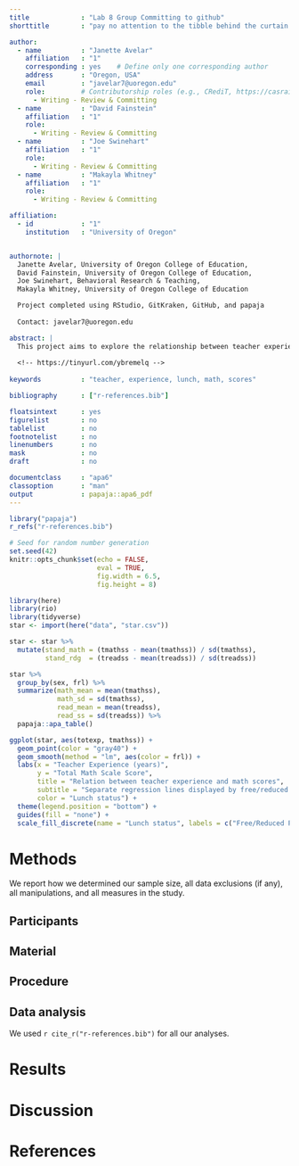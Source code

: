 ```yaml
---
title             : "Lab 8 Group Committing to github"
shorttitle        : "pay no attention to the tibble behind the curtain..."

author: 
  - name          : "Janette Avelar"
    affiliation   : "1"
    corresponding : yes    # Define only one corresponding author
    address       : "Oregon, USA"
    email         : "javelar7@uoregon.edu"
    role:         # Contributorship roles (e.g., CRediT, https://casrai.org/credit/)
      - Writing - Review & Committing
  - name          : "David Fainstein"
    affiliation   : "1"
    role:
      - Writing - Review & Committing
  - name          : "Joe Swinehart"
    affiliation   : "1"
    role:
      - Writing - Review & Committing
  - name          : "Makayla Whitney"
    affiliation   : "1"
    role:
      - Writing - Review & Committing

affiliation:
  - id            : "1"
    institution   : "University of Oregon"


authornote: |
  Janette Avelar, University of Oregon College of Education,
  David Fainstein, University of Oregon College of Education,
  Joe Swinehart, Behavioral Research & Teaching,
  Makayla Whitney, University of Oregon College of Education

  Project completed using RStudio, GitKraken, GitHub, and papaja
  
  Contact: javelar7@uoregon.edu

abstract: |
  This project aims to explore the relationship between teacher experience and student math scores, with an additional look at how free/reduced price lunch status correpsonds to that relationship.
  
  <!-- https://tinyurl.com/ybremelq -->
  
keywords          : "teacher, experience, lunch, math, scores"

bibliography      : ["r-references.bib"]

floatsintext      : yes
figurelist        : no
tablelist         : no
footnotelist      : no
linenumbers       : no
mask              : no
draft             : no

documentclass     : "apa6"
classoption       : "man"
output            : papaja::apa6_pdf
---
```


```r
library("papaja")
r_refs("r-references.bib")
```

```r
# Seed for random number generation
set.seed(42)
knitr::opts_chunk$set(echo = FALSE,
                      eval = TRUE,
                      fig.width = 6.5,
                      fig.height = 8)
```

``` r
library(here)
library(rio)
library(tidyverse)
star <- import(here("data", "star.csv"))
```

``` r

star <- star %>% 
  mutate(stand_math = (tmathss - mean(tmathss)) / sd(tmathss),
         stand_rdg  = (treadss - mean(treadss)) / sd(treadss))

star %>% 
  group_by(sex, frl) %>% 
  summarize(math_mean = mean(tmathss),
            math_sd = sd(tmathss),
            read_mean = mean(treadss),
            read_ss = sd(treadss)) %>%
  papaja::apa_table()
```

\newpage

``` r

ggplot(star, aes(totexp, tmathss)) +
  geom_point(color = "gray40") +
  geom_smooth(method = "lm", aes(color = frl)) +
  labs(x = "Teacher Experience (years)",
       y = "Total Math Scale Score",
       title = "Relation between teacher experience and math scores",
       subtitle = "Separate regression lines displayed by free/reduced lunch status",
       color = "Lunch status") +
  theme(legend.position = "bottom") +
  guides(fill = "none") +
  scale_fill_discrete(name = "Lunch status", labels = c("Free/Reduced Price Meals", "Paid Meals"))


```




# Methods
We report how we determined our sample size, all data exclusions (if any), all manipulations, and all measures in the study. <!-- 21-word solution (Simmons, Nelson & Simonsohn, 2012; retrieved from http://ssrn.com/abstract=2160588) -->

## Participants

## Material

## Procedure

## Data analysis
We used `r cite_r("r-references.bib")` for all our analyses.


# Results

# Discussion


\newpage

# References

\begingroup
\setlength{\parindent}{-0.5in}
\setlength{\leftskip}{0.5in}

<div id="refs" custom-style="Bibliography"></div>
\endgroup
